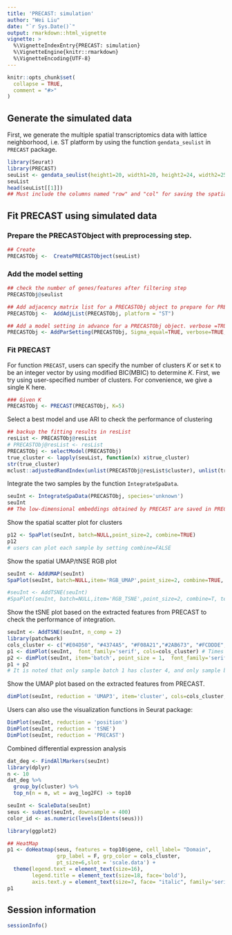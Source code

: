 ```yaml
---
title: 'PRECAST: simulation'
author: "Wei Liu"
date: "`r Sys.Date()`"
output: rmarkdown::html_vignette
vignette: >
  %\VignetteIndexEntry{PRECAST: simulation}
  %\VignetteEngine{knitr::rmarkdown}
  %\VignetteEncoding{UTF-8}
---
```


```r
knitr::opts_chunk$set(
  collapse = TRUE,
  comment = "#>"
)
```

## Generate the simulated data
First, we generate the multiple spatial transcriptomics data with lattice neighborhood, i.e. ST platform by using the function `gendata_seulist` in `PRECAST` package.
```r
library(Seurat)
library(PRECAST)
seuList <- gendata_seulist(height1=20, width1=20, height2=24, width2=25,p=200, K=4, alpha=20, sigma2=0.1)
seuList
head(seuList[[1]]) 
## Must include the columns named "row" and "col" for saving the spatial coordinates

```

## Fit PRECAST using simulated data

### Prepare the PRECASTObject with preprocessing step.
```r
## Create 
PRECASTObj <-  CreatePRECASTObject(seuList)

```
### Add the model setting
```r
## check the number of genes/features after filtering step
PRECASTObj@seulist

## Add adjacency matrix list for a PRECASTObj object to prepare for PRECAST model fitting.
PRECASTObj <-  AddAdjList(PRECASTObj, platform = "ST")

## Add a model setting in advance for a PRECASTObj object. verbose =TRUE helps outputing the information in the algorithm.
PRECASTObj <- AddParSetting(PRECASTObj, Sigma_equal=TRUE, verbose=TRUE, seed=2022)
```

### Fit PRECAST 
For function `PRECAST`, users can specify the number of clusters $K$ or set `K` to be an integer vector by using modified BIC(MBIC) to determine $K$. First, we try using user-specified number of clusters. For convenience, we give a single K here.
```r
### Given K
PRECASTObj <- PRECAST(PRECASTObj, K=5)

```

Select a best model and use ARI to check the performance of clustering
```r
## backup the fitting results in resList
resList <- PRECASTObj@resList
# PRECASTObj@resList <- resList
PRECASTObj <- selectModel(PRECASTObj)
true_cluster <- lapply(seuList, function(x) x$true_cluster)
str(true_cluster)
mclust::adjustedRandIndex(unlist(PRECASTObj@resList$cluster), unlist(true_cluster))
```

Integrate the two samples by the function `IntegrateSpaData`.
```r
seuInt <- IntegrateSpaData(PRECASTObj, species='unknown')
seuInt 
## The low-dimensional embeddings obtained by PRECAST are saved in PRECAST reduction slot.
```
Show the spatial scatter plot for clusters
```r
p12 <- SpaPlot(seuInt, batch=NULL,point_size=2, combine=TRUE)
p12
# users can plot each sample by setting combine=FALSE
```

Show the spatial UMAP/tNSE RGB plot

```r
seuInt <- AddUMAP(seuInt) 
SpaPlot(seuInt, batch=NULL,item='RGB_UMAP',point_size=2, combine=TRUE, text_size=15)

#seuInt <- AddTSNE(seuInt) 
#SpaPlot(seuInt, batch=NULL,item='RGB_TSNE',point_size=2, combine=T, text_size=15)
```

Show the tSNE plot based on the extracted features from PRECAST to check the performance of integration.
```r
seuInt <- AddTSNE(seuInt, n_comp = 2) 
library(patchwork)
cols_cluster <- c("#E04D50", "#4374A5", "#F08A21","#2AB673", "#FCDDDE",  "#70B5B0", "#DFE0EE" ,"#D0B14C")
p1 <- dimPlot(seuInt,  font_family='serif', cols=cols_cluster) # Times New Roman
p2 <- dimPlot(seuInt, item='batch', point_size = 1,  font_family='serif')
p1 + p2 
# It is noted that only sample batch 1 has cluster 4, and only sample batch 2 has cluster 7. 
```
Show the UMAP plot based on the extracted features from PRECAST.
```r
dimPlot(seuInt, reduction = 'UMAP3', item='cluster', cols=cols_cluster, font_family='serif')
```

Users can also use the visualization functions in Seurat package:
```r
DimPlot(seuInt, reduction = 'position')
DimPlot(seuInt, reduction = 'tSNE')
DimPlot(seuInt, reduction = 'PRECAST')
```




Combined differential expression analysis 
```r
dat_deg <- FindAllMarkers(seuInt)
library(dplyr)
n <- 10
dat_deg %>%
  group_by(cluster) %>%
  top_n(n = n, wt = avg_log2FC) -> top10

seuInt <- ScaleData(seuInt)
seus <- subset(seuInt, downsample = 400)
color_id <- as.numeric(levels(Idents(seus)))

library(ggplot2)

## HeatMap
p1 <- doHeatmap(seus, features = top10$gene, cell_label= "Domain",
                grp_label = F, grp_color = cols_cluster,
                pt_size=6,slot = 'scale.data') +
  theme(legend.text = element_text(size=16),
        legend.title = element_text(size=18, face='bold'),
        axis.text.y = element_text(size=7, face= "italic", family='serif'))
p1

```







## Session information
```r
sessionInfo()
```
